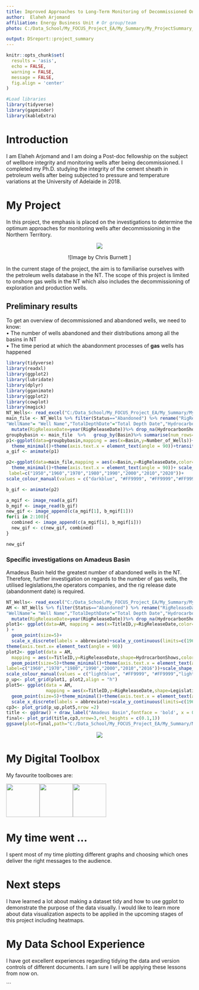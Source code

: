 ```yaml
---
title: Improved Approaches to Long-Term Monitoring of Decommissioned Onshore Gas Wells in the Northern Territory
author:  Elaheh Arjomand
affiliation: Energy Business Unit # Or group/team
photo: C:/Data_School/My_FOCUS_Project_EA/My_Summary/My_ProjectSummary_May2020/image/EA2.JPG

output: DSreport::project_summary
---
```

```r
knitr::opts_chunk$set(
  results = 'asis',
  echo = FALSE,
  warning = FALSE,
  message = FALSE,
  fig.align = 'center'
)

#Load libraries
library(tidyverse)
library(gapminder)
library(kableExtra)
```


# Introduction
I am Elaheh Arjomand and I am doing a Post-doc fellowship on the subject of wellbore integrity and monitoring wells after being decommissioned. I completed my Ph.D. studying the integrity of the cement sheath in petroleum wells after being subjected to pressure and temperature variations at the University of Adelaide in 2018.

# My Project
In this project, the emphasis is placed on the investigations to determine the optimum approaches for monitoring wells after decommissioning in the Northern Territory. 
<center>
![](C:/Data_School/My_FOCUS_Project_EA/My_Summary/My_ProjectSummary_May2020/image/well.jpg)

![Image by Chris Burnett ]
</center>


In the current stage of the project, the aim is to familiarise ourselves with the petroleum wells database in the NT. The scope of this project is limited to onshore gas wells in the NT which also includes the decommissioning of exploration and production wells.

## Preliminary results
To get an overview of decommissioned and abandoned wells, we need to know:  
•	The number of wells abandoned and their distributions among all the basins in NT  
•	The time period at which the abandonment processes of **gas** wells has happened  

```r
library(tidyverse)
library(readxl)
library(ggplot2)
library(lubridate)
library(dplyr)
library(gganimate)
library(ggplot2)
library(cowplot)
library(magick)
NT_Wells<- read_excel("C:/Data_School/My_FOCUS_Project_EA/My_Summary/My_ProjectSummary_May2020/data/NT Petroleum Wells.xlsx")
main_file <- NT_Wells %>% filter(Status=="Abandoned") %>% rename("RigReleaseDate"="Rig Release Date","TitleID"="Title ID",
"WellName"= "Well Name","TotalDepthDate"="Total Depth Date","HydrocarbonShows"="Hydrocarbon Shows") %>% 
  mutate(RigReleaseDate=year(RigReleaseDate))%>% drop_na(HydrocarbonShows)
groupbybasin <- main_file  %>%   group_by(Basin)%>% summarise(num_rows=n())%>% arrange(num_rows) %>% rename("Number_of_Wells"="num_rows")
p1<-ggplot(data=groupbybasin,mapping = aes(x=Basin,y=Number_of_Wells))+geom_bar(stat="identity", fill="darkblue")+
  theme_minimal()+theme(axis.text.x = element_text(angle = 90))+transition_states(Basin)
a_gif <- animate(p1)

p2<-ggplot(data=main_file,mapping = aes(x=Basin,y=RigReleaseDate,color=HydrocarbonShows))+geom_point()+
  theme_minimal()+theme(axis.text.x = element_text(angle = 90))+ scale_y_continuous(limits=c(1950,2020),breaks=c(1950,1960,1970,1980,1990,2000,2010,2020),
 label=c("1950","1960","1970","1980","1990","2000","2010","2020"))+
scale_colour_manual(values = c("darkblue", "#FF9999", "#FF9999","#FF9999", "darkblue", "#FF9999", "darkblue", "#FF9999"))+transition_states(HydrocarbonShows)

b_gif <- animate(p2)

a_mgif <- image_read(a_gif)
b_mgif <- image_read(b_gif)
new_gif <- image_append(c(a_mgif[1], b_mgif[1]))
for(i in 2:100){
  combined <- image_append(c(a_mgif[i], b_mgif[i]))
  new_gif <- c(new_gif, combined)
}

new_gif


```




### Specific investigations on Amadeus Basin
Amadeus Basin held the greatest number of abandoned wells in the NT. Therefore, further investigation on regards to the number of gas wells, the utilised legislations,the operators companies, and the rig release date (abandonment date) is required.

```r
NT_Wells<- read_excel("C:/Data_School/My_FOCUS_Project_EA/My_Summary/My_ProjectSummary_May2020/data/NT Petroleum Wells.xlsx")
AM <- NT_Wells %>% filter(Status=="Abandoned") %>% rename("RigReleaseDate"="Rig Release Date","TitleID"="Title ID",
"WellName"= "Well Name","TotalDepthDate"="Total Depth Date","HydrocarbonShows"="Hydrocarbon Shows") %>% 
  mutate(RigReleaseDate=year(RigReleaseDate))%>% drop_na(HydrocarbonShows) %>% filter (Basin=="Amadeus Basin")
plot1<- ggplot(data=AM, mapping = aes(x=TitleID,y=RigReleaseDate,color=Purpose)
) +
  geom_point(size=5)+
  scale_x_discrete(labels = abbreviate)+scale_y_continuous(limits=c(1960,2016),breaks=c(1960,1970,1980,1990,2000,2010,2016),label=c("1960","1970","1980","1990","2000","2010","2016"))+theme_minimal()+
theme(axis.text.x= element_text(angle = 90))
plot2<- ggplot(data = AM,
  mapping = aes(x=TitleID,y=RigReleaseDate,shape=HydrocarbonShows,color=HydrocarbonShows))+
  geom_point(size=5)+theme_minimal()+theme(axis.text.x = element_text(angle = 90))+scale_x_discrete(labels = abbreviate)+scale_y_continuous(limits=c(1960,2016),breaks=c(1960,1970,1980,1990,2000,2010,2016),
label=c("1960","1970","1980","1990","2000","2010","2016"))+scale_shape_manual(values=c(15, 16, 17,18,9,10,12))+
scale_colour_manual(values = c("lightblue", "#FF9999", "#FF9999","lightblue", "#FF9999", "lightblue", "#FF9999"))
p_up<- plot_grid(plot1, plot2,align = "h")
plot5<- ggplot(data = AM,
               mapping = aes(x=TitleID,y=RigReleaseDate,shape=Legislation,color=Operator))+
  geom_point(size=5)+theme_minimal()+theme(axis.text.x = element_text(angle = 90))+ 
  scale_x_discrete(labels = abbreviate)+scale_y_continuous(limits=c(1960,2016),breaks=c(1960,1970,1980,1990,2000,2010,2016),label=c("1960","1970","1980","1990","2000","2010","2016"))
cp3<- plot_grid(p_up,plot5,nrow =2)
title <- ggdraw() + draw_label("Amadeus Basin",fontface = 'bold', x = 0,hjust = 0)+ theme(plot.margin = margin(0, 0, 0, 7))
final<- plot_grid(title,cp3,nrow=3,rel_heights = c(0.1,1))
ggsave(plot=final,path="C:/Data_School/My_FOCUS_Project_EA/My_Summary/My_ProjectSummary_May2020/image", width =15, height = 15, dpi = 300, filename = "AM_Basin.png")
```
<center>
![](C:/Data_School/My_FOCUS_Project_EA/My_Summary/My_ProjectSummary_May2020/image/AM_Basin.png)
</center>

# My Digital Toolbox

My favourite toolboxes are:


![](https://raw.githubusercontent.com/tidyverse/ggplot2/master/man/figures/logo.png){width=90px}![](C:/Data_School/My_FOCUS_Project_EA/My_Summary/My_ProjectSummary_May2020/image/cowplot.png){width=90px}![](C:/Data_School/My_FOCUS_Project_EA/My_Summary/My_ProjectSummary_May2020/image/gganimate.png){width=90px}

# My time went ...
I spent most of my time plotting different graphs and choosing which ones deliver the right messages to the audience.


# Next steps
I have learned a lot about making a dataset tidy and how to use ggplot to demonstrate the purpose of the data visually. I would like to learn more about data visualization aspects to be applied in the upcoming stages of this project including heatmaps. 

# My Data School Experience
I have got excellent experiences regarding tidying the data and version controls of different documents. I am sure I will be applying these lessons from now on. 

```


